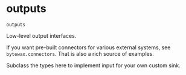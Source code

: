 # outputs { #bytewax.outputs }

`outputs`

Low-level output interfaces.

If you want pre-built connectors for various external systems, see
`bytewax.connectors`. That is also a rich source of examples.

Subclass the types here to implement input for your own custom sink.